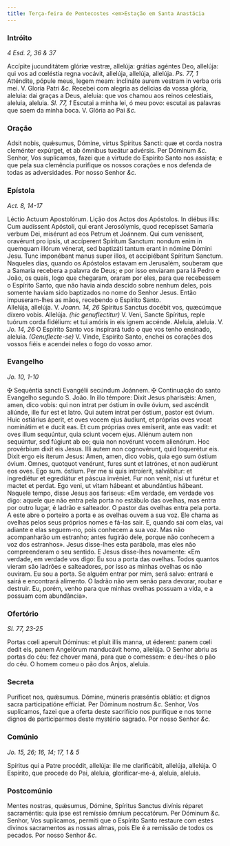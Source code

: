 ```yaml
---
title: Terça-feira de Pentecostes <em>Estação em Santa Anastácia
---
```


### Intróito 

_4 Esd. 2, 36 & 37_

<div class="grid grid-cols-2 gap-5">
  <span class="text-justify">
    Accípite jucunditátem glóriæ vestræ, allelúja: grátias agéntes Deo,
    allelúja: qui vos ad cœléstia regna vocávit, allelúja, allelúja, allelúja.
    <em>Ps. 77, 1</em> Atténdite, pópule meus, legem meam: inclináte aurem vestram
    in verba oris mei. V. Gloria Patri <em>&c.</em>
  </span>
  <span class="text-justify">
    Recebei com alegria as delícias da vossa glória, aleluia: dai graças a Deus,
    aleluia: que vos chamou aos reinos celestiais, aleluia, aleluia.
    <em>Sl. 77, 1</em> Escutai a minha lei, ó meu povo: escutai as palavras que saem
    da minha boca. V. Glória ao Pai <em>&c.</em>
  </span>
</div>

### Oração

<div class="grid grid-cols-2 gap-5">
  <span class="text-justify">
    Adsit nobis, quǽsumus, Dómine, virtus Spíritus Sancti: quæ et corda nostra
    cleménter expúrget, et ab ómnibus tueátur advérsis. Per Dóminum <em>&c.</em>
  </span>
  <span class="text-justify">
    Senhor, Vos suplicamos, fazei que a virtude do Espírito Santo nos assista; e
    que pela sua clemência purifique os nossos corações e nos defenda de todas
    as adversidades. Por nosso Senhor <em>&c.</em>
  </span>
</div>

### Epístola 

_Act. 8, 14-17_

<div class="grid grid-cols-2 gap-5">
  <span class="text-justify">Léctio Actuum Apostolórum.</span>
  <span class="text-justify">Lição dos Actos dos Apóstolos.</span>
  <span class="text-justify">
    In diébus illis: Cum audíssent Apóstoli, qui erant Jerosólymis, quod
    recepísset Samaría verbum Dei, misérunt ad eos Petrum et Joánnem. Qui cum
    veníssent, oravérunt pro ipsis, ut accíperent Spíritum Sanctum: nondum enim
    in quemquam illórum vénerat, sed baptizáti tantum erant in nómine Dómini
    Jesu. Tunc imponébant manus super illos, et accipiébant Spíritum Sanctum.
  </span>
  <span class="text-justify">
    Naqueles dias, quando os Apóstolos estavam em Jerusalém, souberam que a
    Samaria recebera a palavra de Deus; e por isso enviaram para lá Pedro e
    João, os quais, logo que chegaram, oraram por eles, para que recebessem o
    Espírito Santo, que não havia ainda descido sobre nenhum deles, pois somente
    haviam sido baptizados no nome do Senhor Jesus. Então impuseram-lhes as
    mãos, recebendo o Espírito Santo.
  </span>
</div>

<div class="grid grid-cols-2 gap-5">
  <span class="text-justify">
    Allelúja, allelúja. V. <em>Joann. 14, 26</em> Spíritus Sanctus docébit vos,
    quæcúmque díxero vobis. Allelúja. <em>(hic genuflectitur)</em> V. Veni,
    Sancte Spíritus, reple tuórum corda fidélium: et tui amóris in eis ignem
    accénde.
  </span>
  <span class="text-justify">
    Aleluia, aleluia. V. <em>Jo. 14, 26</em> O Espírito Santo vos inspirará tudo
    o que vos tenho ensinado, aleluia. <em>(Genuflecte-se)</em> V. Vinde,
    Espírito Santo, enchei os corações dos vossos fiéis e acendei neles o fogo
    do vosso amor.
  </span>
</div>

### Evangelho 

_Jo. 10, 1-10_

<div class="grid grid-cols-2 gap-5">
  <span class="text-justify">
    <span class="text-red-500">&#10016;</span> Sequéntia sancti Evangélii
    secúndum Joánnem.
  </span>
  <span class="text-justify">
    <span class="text-red-500">&#10016;</span> Continuação do santo Evangelho
    segundo S. João.
  </span>
  <span class="text-justify">
    In illo témpore: Dixit Jesus pharisǽis: Amen, amen, dico vobis: qui non
    intrat per óstium in ovíle óvium, sed ascéndit aliúnde, ille fur est et
    latro. Qui autem intrat per óstium, pastor est óvium. Huic ostiárius áperit,
    et oves vocem ejus áudiunt, et próprias oves vocat nominátim et e ducit eas.
    Et cum próprias oves emíserit, ante eas vadit: et oves illum sequúntur, quia
    sciunt vocem ejus. Aliénum autem non sequúntur, sed fúgiunt ab eo; quia non
    novérunt vocem alienórum. Hoc provérbium dixit eis Jesus. Illi autem non
    cognovérunt, quid loquerétur eis. Dixit ergo eis íterum Jesus: Amen, amen,
    dico vobis, quia ego sum óstium óvium. Omnes, quotquot venérunt, fures sunt
    et latrónes, et non audiérunt eos oves. Ego sum. óstium. Per me si quis
    introíerit, salvábitur: et ingrediétur et egrediátur et páscua invéniet. Fur
    non venit, nisi ut furétur et mactet et perdat. Ego veni, ut vitam hábeant
    et abundántius hábeant.
  </span>
  <span class="text-justify">
    Naquele tempo, disse Jesus aos fariseus: «Em verdade, em verdade vos digo:
    aquele que não entra pela porta no estábulo das ovelhas, mas entra por outro
    lugar, é ladrão e salteador. O pastor das ovelhas entra pela porta. A este
    abre o porteiro a porta e as ovelhas ouvem a sua voz. Ele chama as ovelhas
    pelos seus próprios nomes e fá-las sair. E, quando sai com elas, vai adiante
    e elas seguem-no, pois conhecem a sua voz. Mas não acompanharão um estranho;
    antes fugirão dele, porque não conhecem a voz dos estranhos». Jesus
    disse-lhes esta parábola, mas eles não compreenderam o seu sentido. E Jesus
    disse-lhes novamente: «Em verdade, em verdade vos digo: Eu sou a porta das
    ovelhas. Todos quantos vieram são ladrões e salteadores, por isso as minhas
    ovelhas os não ouviram. Eu sou a porta. Se alguém entrar por mim, será
    salvo: entrará e sairá e encontrará alimento. O ladrão não vem senão para
    devorar, roubar e destruir. Eu, porém, venho para que minhas ovelhas possuam
    a vida, e a possuam com abundância».
  </span>
</div>

### Ofertório 

_Sl. 77, 23-25_

<div class="grid grid-cols-2 gap-5">
  <span class="text-justify">
    Portas cœli aperuit Dóminus: et pluit illis manna, ut éderent: panem cœli
    dedit eis, panem Angelórum manducávit homo, allelúja.
  </span>
  <span class="text-justify">
    O Senhor abriu as portas do céu: fez chover maná, para que o comessem: e
    deu-lhes o pão do céu. O homem comeu o pão dos Anjos, aleluia.
  </span>
</div>

### Secreta

<div class="grid grid-cols-2 gap-5">
  <span class="text-justify">
    Puríficet nos, quǽsumus. Dómine, múneris præséntis oblátio: et dignos sacra
    participatióne effíciat. Per Dóminum nostrum <em>&c.</em>
  </span>
  <span class="text-justify">
    Senhor, Vos suplicamos, fazei que a oferta deste sacrifício nos purifique e
    nos torne dignos de participarmos deste mystério sagrado. Por nosso Senhor
    <em>&c.</em>
  </span>
</div>

### Comúnio 

_Jo. 15, 26; 16, 14; 17, 1 & 5_

<div class="grid grid-cols-2 gap-5">
  <span class="text-justify">
    Spíritus qui a Patre procédit, allelúja: ille me clarificábit, allelúja,
    allelúja.
  </span>
  <span class="text-justify">
    O Espírito, que procede do Pai, aleluia, glorificar-me-á, aleluia, aleluia.
  </span>
</div>

### Postcomúnio

<div class="grid grid-cols-2 gap-5">
  <span class="text-justify">
    Mentes nostras, quǽsumus, Dómine, Spíritus Sanctus divínis réparet
    sacraméntis: quia ipse est remíssio ómnium peccatórum. Per Dóminum
    <em>&c.</em>
  </span>
  <span class="text-justify">
    Senhor, Vos suplicamos, permiti que o Espírito Santo restaure com estes
    divinos sacramentos as nossas almas, pois Ele é a remissão de todos os
    pecados. Por nosso Senhor <em>&c.</em>
  </span>
</div>
